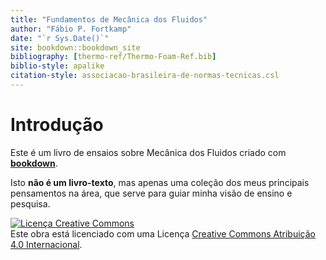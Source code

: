 ```yaml
--- 
title: "Fundamentos de Mecânica dos Fluidos"
author: "Fábio P. Fortkamp"
date: "`r Sys.Date()`"
site: bookdown::bookdown_site
bibliography: [thermo-ref/Thermo-Foam-Ref.bib]
biblio-style: apalike
citation-style: associacao-brasileira-de-normas-tecnicas.csl
---
```


# Introdução

Este é um livro de ensaios sobre Mecânica dos Fluidos criado com **[bookdown](https://github.com/rstudio/bookdown)**.

Isto **não é um livro-texto**, mas apenas uma coleção dos meus principais pensamentos na área, que serve para guiar minha visão de ensino e pesquisa. 

<a rel="license" href="http://creativecommons.org/licenses/by/4.0/"><img alt="Licença Creative Commons" style="border-width:0" src="https://i.creativecommons.org/l/by/4.0/88x31.png" /></a><br />Este obra está licenciado com uma Licença <a rel="license" href="http://creativecommons.org/licenses/by/4.0/">Creative Commons Atribuição 4.0 Internacional</a>.
